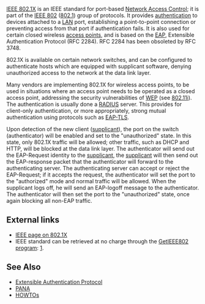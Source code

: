 [[IEEE 802.1X]] is an IEEE standard for port-based [[Network Access Control]]; it is part of the [[IEEE 802]] ([[IEEE 802.1|802.1]]) group of protocols. It provides [[authentication]] to devices attached to a [[Local area network|LAN]] port, establishing a point-to-point connection or preventing access from that port if authentication fails. It is also used for certain closed wireless [[access point]]s, and is based on the [[Extensible Authentication Protocol|EAP]], Extensible Authentication Protocol (RFC 2284). RFC 2284 has been obsoleted by RFC 3748.

802.1X is available on certain network switches, and can be configured to authenticate hosts which are equipped with supplicant software, denying unauthorized access to the network at the data link layer.

Many vendors are implementing 802.1X for wireless access points, to be used in  situations where an access point needs to be operated as a closed access point, addressing the security vulnerabilities of [[Wired Equivalent Privacy|WEP]] (see [[802.11i]]). The authentication is usually done a [[RADIUS]] server. This provides for client-only authentication, or more appropriately, strong mutual authentication using protocols such as [[Extensible_Authentication_Protocol#EAP-TLS|EAP-TLS]].

Upon detection of the new client ([[supplicant]]), the port on the switch (authenticator) will be enabled and set to the "unauthorized" state. In this state, only 802.1X traffic will be allowed; other traffic, such as DHCP and HTTP, will be blocked at the data link layer. The authenticator will send out the EAP-Request identity to the [[supplicant]], the [[supplicant]] will then send out the EAP-response packet that the authenticator will forward to the authenticating server. The authenticating server can accept or reject the EAP-Request; if it accepts the request, the authenticator will set the port to the "authorized" mode and normal traffic will be allowed. When the supplicant logs off, he will send an EAP-logoff message to the authenticator. The authenticator will then set the port to the "unauthorized" state, once again blocking all non-EAP traffic.

==External links==
* [http://www.ieee802.org/1/pages/802.1x.html IEEE page on 802.1X] 
* IEEE standard can be retrieved at no charge through the [http://standards.ieee.org/getieee802/ GetIEEE802 program]: [http://standards.ieee.org/getieee802/download/802.1X-2001.pdf].

==See Also==
* [[Extensible Authentication Protocol]]
* [[PANA]]
* [[HOWTO]]s